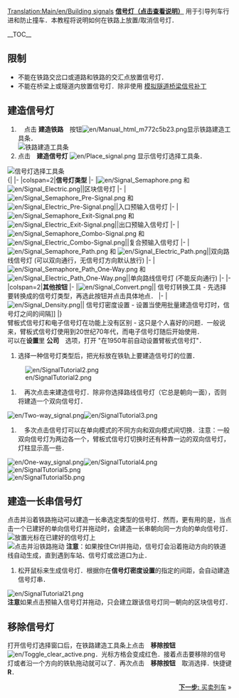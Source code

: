 [[Translation:Main/en/Building signals]]{{en/-}}{{zh/教程}}
'''[[Main/zh/信号灯|信号灯（点击查看说明）]]''' 用于引导列车行进和防止撞车．本教程将说明如何在铁路上放置/取消信号灯．

__TOC__
== 限制 ==
* 不能在铁路交岔口或道路和铁路的交汇点放置信号灯．
* 不能在桥梁上或隧道内放置信号灯．除非使用 [[Archive/en/HackaLittleBit/Tunnel Signals|模拟隧道桥梁信号补丁]]

== 建造信号灯 ==
#　点击 '''建造铁路'''　按钮[[File:en/Manual html m772c5b23.png]]显示铁路建造工具条．<br/>[[File:en/Railroad Construction.png|none|frame|铁路建造工具条]]
# 点击　'''建造信号灯''' [[File:en/Place signal.png]] 显示信号灯选择工具条．<br/>
[[File:en/Signal Selection.png|none|frame|信号灯选择工具条]]<br/>
{|
|-
|colspan=2|'''信号灯类型'''
|-
|[[File:en/Signal Semaphore.png]] 和 [[File:en/Signal Electric.png]]||区块信号灯
|-
|[[File:en/Signal Semaphore Pre-Signal.png]] 和 [[File:en/Signal Electric Pre-Signal.png]]||入口预输入信号灯
|-
|[[File:en/Signal Semaphore Exit-Signal.png]] 和 [[File:en/Signal Electric Exit-Signal.png]]||出口预输入信号灯
|-
|[[File:en/Signal Semaphore Combo-Signal.png]] 和 [[File:en/Signal Electric Combo-Signal.png]]||复合预输入信号灯
|-
|[[File:en/Signal Semaphore Path.png]] 和 [[File:en/Signal Electric Path.png]]||双向路线信号灯 (可以双向通行，无信号灯方向默认放行)
|-
|[[File:en/Signal Semaphore Path One-Way.png]] 和 [[File:en/Signal Electric Path One-Way.png]]||单向路线信号灯 (不能反向通行)
|-
|-
|colspan=2|'''其他按钮'''
|-
|[[File:en/Signal Convert.png]]|| 信号灯转换工具 - 先选择要转换成的信号灯类型，再选此按钮并点击具体地点．
|-
|[[File:en/Signal Density.png]]|| 信号灯密度设置 - 设置当使用批量建造信号灯时，信号灯之间的间隔]]
|}<br/>
臂板式信号灯和电子信号灯在功能上没有区别 - 这只是个人喜好的问题．一般说来，臂板式信号灯使用到20世纪70年代，而电子信号灯随后开始使用．<br/>
可以在'''设置'''里 '''公司'''　选项，打开 "在1950年前自动设置臂板式信号灯"．<br/>

#选择一种信号灯类型后，把光标放在铁轨上要建造信号灯的位置．<br/>
[[File:en/SignalTutorial2.png|none|frame]]
#　再次点击来建造信号灯．除非你选择路线信号灯（它总是朝向一面），否则将建造一个双向信号灯．<br/>
[[File:en/Two-way signal.png|frame|left]][[File:en/SignalTutorial3.png|none|frame]]
#　多次点击信号灯可以在单向模式的不同方向和双向模式间切换．注意：一般双向信号灯为两边各一个，臂板式信号灯切换时还有种靠一边的双向信号灯，灯柱显示高一些．<br/>
[[File:en/One-way signal.png|frame|left]][[File:en/SignalTutorial4.png|none|frame]]
<br/>[[File:en/SignalTutorial5.png|none|frame]]
<br/>[[File:en/SignalTutorial5b.png|none|frame]]

== 建造一长串信号灯 ==
点击并沿着铁路拖动可以建造一长串选定类型的信号灯．然而，更有用的是，当点击一个已建好的单向信号灯并拖动时，会建造一长串朝向同一方向的单向信号灯．<br/>
[[File:en/SignalTutorial4.png|none|frame|放置光标在已建好的信号灯上]]
<br/>[[File:en/SignalTutorial20.png|none|frame|点击并沿铁路拖动]]
'''注意'''：如果按住Ctrl并拖动，信号灯会沿着拖动方向的铁道线自动生成，直到遇到车站、信号灯或岔道口为止．

#松开鼠标来生成信号灯．根据你在'''信号灯密度设置'''的指定的间距，会自动建造信号灯串．<br/>
[[File:en/SignalTutorial21.png|none|frame]]<br/>
'''注意'''如果点击预输入信号灯并拖动，只会建立跟该信号灯同一朝向的区块信号灯．

== 移除信号灯 ==
打开信号灯选择窗口后，在铁路建造工具条上点击　'''移除按钮'''[[File:en/Toggle clear active.png]]．光标方格会变成红色．接着点击要移除的信号灯或者沿一个方向的铁轨拖动就可以了．再次点击　'''移除按钮'''　取消选择．快捷键 '''R'''．

<span style="float: right">[[Main/zh/教程/买卖列车|'''下一步:''' 买卖列车]] &raquo;</span>